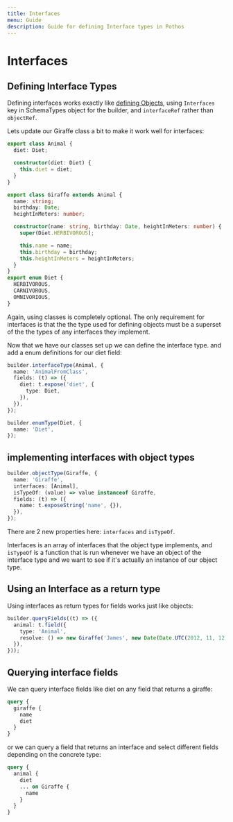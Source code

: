 ```yaml
---
title: Interfaces
menu: Guide
description: Guide for defining Interface types in Pothos
---
```






# Interfaces

## Defining Interface Types

Defining interfaces works exactly like [defining Objects](./objects), using `Interfaces` key in
SchemaTypes object for the builder, and `interfaceRef` rather than `objectRef`.

Lets update our Giraffe class a bit to make it work well for interfaces:

```typescript
export class Animal {
  diet: Diet;

  constructor(diet: Diet) {
    this.diet = diet;
  }
}

export class Giraffe extends Animal {
  name: string;
  birthday: Date;
  heightInMeters: number;

  constructor(name: string, birthday: Date, heightInMeters: number) {
    super(Diet.HERBIVOROUS);

    this.name = name;
    this.birthday = birthday;
    this.heightInMeters = heightInMeters;
  }
}
export enum Diet {
  HERBIVOROUS,
  CARNIVOROUS,
  OMNIVORIOUS,
}
```

Again, using classes is completely optional. The only requirement for interfaces is that the the
type used for defining objects must be a superset of the the types of any interfaces they implement.

Now that we have our classes set up we can define the interface type. and add a enum definitions for
our diet field:

```typescript
builder.interfaceType(Animal, {
  name: 'AnimalFromClass',
  fields: (t) => ({
    diet: t.expose('diet', {
      type: Diet,
    }),
  }),
});

builder.enumType(Diet, {
  name: 'Diet',
});
```

## implementing interfaces with object types

```typescript
builder.objectType(Giraffe, {
  name: 'Giraffe',
  interfaces: [Animal],
  isTypeOf: (value) => value instanceof Giraffe,
  fields: (t) => ({
    name: t.exposeString('name', {}),
  }),
});
```

There are 2 new properties here: `interfaces` and `isTypeOf`.

Interfaces is an array of interfaces that the object type implements, and `isTypeOf` is a function
that is run whenever we have an object of the interface type and we want to see if it's actually an
instance of our object type.

## Using an Interface as a return type

Using interfaces as return types for fields works just like objects:

```typescript
builder.queryFields((t) => ({
  animal: t.field({
    type: 'Animal',
    resolve: () => new Giraffe('James', new Date(Date.UTC(2012, 11, 12)), 5.2),
  }),
}));
```

## Querying interface fields

We can query interface fields like diet on any field that returns a giraffe:

```graphql
query {
  giraffe {
    name
    diet
  }
}
```

or we can query a field that returns an interface and select different fields depending on the
concrete type:

```graphql
query {
  animal {
    diet
    ... on Giraffe {
      name
    }
  }
}
```

